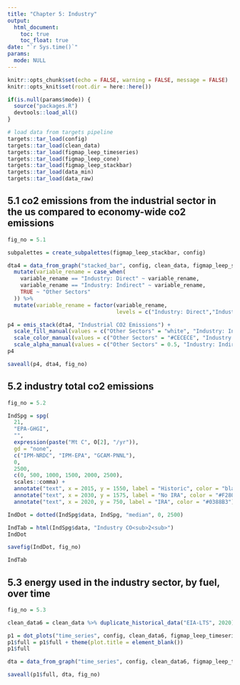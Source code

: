 ```yaml
---
title: "Chapter 5: Industry"
output: 
  html_document:
    toc: true
    toc_float: true
date: "`r Sys.time()`"
params:
  mode: NULL
---
```


```r
knitr::opts_chunk$set(echo = FALSE, warning = FALSE, message = FALSE)
knitr::opts_knit$set(root.dir = here::here())
```

```r
if(is.null(params$mode)) {
  source("packages.R")
  devtools::load_all()
}

# load data from targets pipeline
targets::tar_load(config)
targets::tar_load(clean_data)
targets::tar_load(figmap_leep_timeseries)
targets::tar_load(figmap_leep_cone)
targets::tar_load(figmap_leep_stackbar)
targets::tar_load(data_min)
targets::tar_load(data_raw)
```

## 5.1 co2 emissions from the industrial sector in the us compared to economy-wide co2 emissions

```r
fig_no = 5.1

subpalettes = create_subpalettes(figmap_leep_stackbar, config)

dta4 = data_from_graph("stacked_bar", config, clean_data, figmap_leep_stackbar, 9, "United States") %>%
  mutate(variable_rename = case_when(
    variable_rename == "Industry: Direct" ~ variable_rename,
    variable_rename == "Industry: Indirect" ~ variable_rename,
    TRUE ~ "Other Sectors"
  )) %>%
  mutate(variable_rename = factor(variable_rename, 
                                  levels = c("Industry: Direct","Industry: Indirect", "Other Sectors")))

p4 = emis_stack(dta4, "Industrial CO2 Emissions") + 
  scale_fill_manual(values = c("Other Sectors" = "white", "Industry: Indirect" = subpalettes$`Emissions Stack`[["Industry: Indirect"]], "Industry: Direct" = subpalettes$`Emissions Stack`[["Industry: Direct"]])) +
  scale_color_manual(values = c("Other Sectors" = "#CECECE", "Industry: Indirect" = subpalettes$`Emissions Stack`[["Industry: Indirect"]], "Industry: Direct" = subpalettes$`Emissions Stack`[["Industry: Direct"]])) +
  scale_alpha_manual(values = c("Other Sectors" = 0.5, "Industry: Indirect" = 1, "Industry: Direct" = 1))
p4

saveall(p4, dta4, fig_no)
```

## 5.2 industry total co2 emissions 

```r
fig_no = 5.2

IndSpg = spg(
  21,
  "EPA-GHGI",
  "",
  expression(paste("Mt C", O[2], "/yr")),
  gd = "none",
  c("IPM-NRDC", "IPM-EPA", "GCAM-PNNL"),
  0,
  2500,
  c(0, 500, 1000, 1500, 2000, 2500),
  scales::comma) +
  annotate("text", x = 2015, y = 1550, label = "Historic", color = "black") + 
  annotate("text", x = 2030, y = 1575, label = "No IRA", color = "#F28063") + 
  annotate("text", x = 2020, y = 750, label = "IRA", color = "#0388B3")

IndDot = dotted(IndSpg$data, IndSpg, "median", 0, 2500)

IndTab = html(IndSpg$data, "Industry CO<sub>2<sub>")
IndDot

savefig(IndDot, fig_no)

IndTab
```

## 5.3 energy used in the industry sector, by fuel, over time

```r
fig_no = 5.3

clean_data6 = clean_data %>% duplicate_historical_data("EIA-LTS", 2020)

p1 = dot_plots("time_series", config, clean_data6, figmap_leep_timeseries, 119, "United States", 0, 30, "Industrial Final Energy: Fossil", metric = "median", historic_coord = c(2015,17), preira_coord = c(2030, 16), ira_coord = c(2027, 23))
p1$full = p1$full + theme(plot.title = element_blank())
p1$full

dta = data_from_graph("time_series", config, clean_data6, figmap_leep_timeseries, 119, "United States")

saveall(p1$full, dta, fig_no)
```
